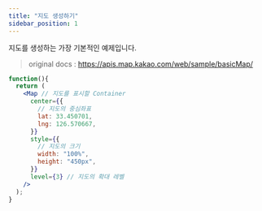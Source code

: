 ```yaml
---
title: "지도 생성하기"
sidebar_position: 1
---
```


지도를 생성하는 가장 기본적인 예제입니다.

> original docs : https://apis.map.kakao.com/web/sample/basicMap/

```jsx live
function(){
  return (
    <Map // 지도를 표시할 Container
      center={{
        // 지도의 중심좌표
        lat: 33.450701,
        lng: 126.570667,
      }}
      style={{
        // 지도의 크기
        width: "100%",
        height: "450px",
      }}
      level={3} // 지도의 확대 레벨
    />
  );
}
```
